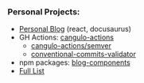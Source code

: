 ### Personal Projects:
* [Personal Blog](https://cangulo.github.io) (react, docusaurus)
* GH Actions: [cangulo-actions](https://github.com/cangulo-actions)
  * [cangulo-actions/semver](https://github.com/cangulo-actions/semver)
  * [conventional-commits-validator](https://github.com/cangulo-actions/conventional-commits-validator)
* npm packages: [blog-components](https://github.com/cangulo/blog-components)
* [Full List](https://cangulo.github.io/projects/)